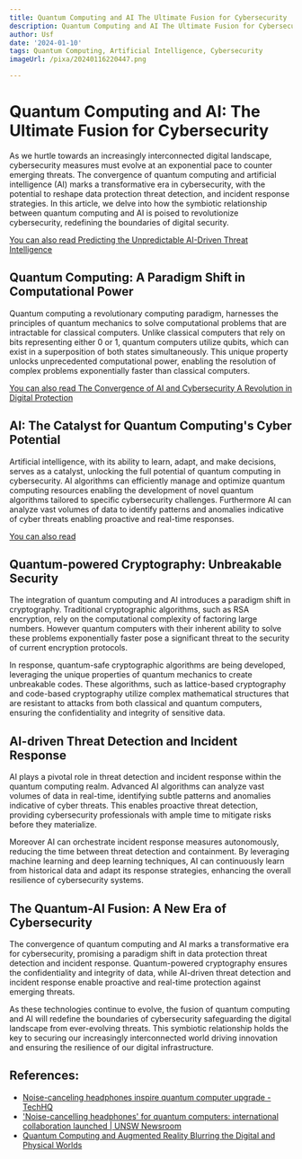 ```yaml
---
title: Quantum Computing and AI The Ultimate Fusion for Cybersecurity
description: Quantum Computing and AI The Ultimate Fusion for Cybersecurity
author: Usf
date: '2024-01-10'
tags: Quantum Computing, Artificial Intelligence, Cybersecurity
imageUrl: /pixa/20240116220447.png

---
```

# Quantum Computing and AI: The Ultimate Fusion for Cybersecurity

As we hurtle towards an increasingly interconnected digital landscape, cybersecurity measures must evolve at an exponential pace to counter emerging threats. The convergence of quantum computing and artificial intelligence (AI) marks a transformative era in cybersecurity, with  the potential  to reshape data protection threat detection, and incident response strategies. In this article, we delve into  how the symbiotic relationship between quantum  computing and AI is poised to revolutionize cybersecurity, redefining the boundaries of digital security.

[You can also read Predicting the Unpredictable AI-Driven Threat Intelligence](Predicting%20the%20Unpredictable%20AI-Driven%20Threat%20Intelligence)


## Quantum Computing: A Paradigm Shift in Computational Power

Quantum computing a revolutionary  computing paradigm, harnesses the principles of quantum mechanics to solve computational problems that are  intractable for classical computers. Unlike classical computers that  rely  on bits representing either 0 or 1, quantum computers utilize qubits, which can exist in a superposition of both states simultaneously. This unique property unlocks unprecedented computational power, enabling  the resolution of complex problems exponentially faster than classical computers.

[You can also read The  Convergence of AI and Cybersecurity A Revolution in Digital Protection](The%20Convergence%20of%20AI%20and%20Cybersecurity%20A%20Revolution%20in%20Digital%20Protection)


## AI: The Catalyst for Quantum Computing's  Cyber Potential

Artificial intelligence, with its ability to learn, adapt, and make decisions, serves as a  catalyst,  unlocking the full potential of  quantum computing  in cybersecurity. AI algorithms can  efficiently manage and optimize quantum  computing resources enabling the  development of novel quantum algorithms tailored  to specific  cybersecurity challenges. Furthermore AI can analyze vast volumes of data to identify patterns and anomalies indicative of cyber  threats enabling proactive and real-time  responses.

[You can also read ]()


## Quantum-powered  Cryptography: Unbreakable Security

The integration of quantum computing and AI introduces a paradigm shift in cryptography. Traditional cryptographic algorithms, such as RSA encryption, rely on the computational complexity of factoring large numbers. However quantum  computers with their inherent ability to  solve these problems exponentially faster pose a significant threat to the security  of current encryption protocols.

In response, quantum-safe cryptographic algorithms are being developed, leveraging  the unique  properties of quantum mechanics to create  unbreakable codes. These algorithms, such as lattice-based cryptography and code-based cryptography  utilize complex mathematical structures  that are resistant to attacks from both classical and quantum computers, ensuring the confidentiality and integrity  of sensitive data.

## AI-driven Threat Detection and Incident Response

AI plays a pivotal role in  threat detection and incident response within the quantum computing realm. Advanced AI algorithms can analyze vast volumes of data in real-time,  identifying  subtle patterns and anomalies indicative of cyber threats.  This  enables proactive threat  detection, providing cybersecurity  professionals with ample  time to mitigate risks before  they materialize.

Moreover AI can  orchestrate incident response measures autonomously, reducing the time between  threat detection  and containment. By leveraging machine learning and deep learning techniques, AI can continuously learn from  historical data and adapt its response strategies, enhancing the overall resilience of cybersecurity systems.

## The Quantum-AI  Fusion: A New Era of Cybersecurity

The convergence of quantum computing and AI marks a transformative era for cybersecurity,  promising a paradigm shift in data protection threat detection and incident response. Quantum-powered cryptography ensures the confidentiality and integrity of data, while AI-driven threat  detection and incident response enable  proactive and real-time protection against emerging threats.

As these technologies  continue to evolve, the  fusion of quantum computing and AI will  redefine the boundaries of cybersecurity safeguarding the digital landscape from  ever-evolving threats.  This symbiotic relationship holds the  key to securing our increasingly interconnected world driving innovation  and ensuring the resilience of our digital infrastructure.

## References:
- [Noise-canceling headphones inspire quantum computer upgrade - TechHQ](https://techhq.com/2023/06/noise-canceling-headphones-inspire-quantum-computer-upgrade/)
- ['Noise-cancelling headphones' for quantum computers: international collaboration launched | UNSW Newsroom](https://newsroom.unsw.edu.au/news/science-tech/noise-cancelling-headphones%E2%80%99-quantum-computers-international-collaboration)
- [Quantum Computing and Augmented Reality Blurring the Digital and Physical Worlds](https://utilitiesone.com/quantum-computing-and-augmented-reality-blurring-the-digital-and-physical-worlds)
